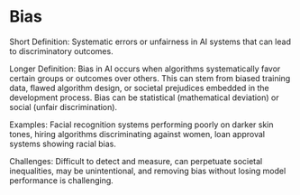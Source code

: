 # Bias

Short Definition: Systematic errors or unfairness in AI systems that can lead to discriminatory outcomes.

Longer Definition: Bias in AI occurs when algorithms systematically favor certain groups or outcomes over others. This can stem from biased training data, flawed algorithm design, or societal prejudices embedded in the development process. Bias can be statistical (mathematical deviation) or social (unfair discrimination).

Examples: Facial recognition systems performing poorly on darker skin tones, hiring algorithms discriminating against women, loan approval systems showing racial bias.

Challenges: Difficult to detect and measure, can perpetuate societal inequalities, may be unintentional, and removing bias without losing model performance is challenging.
